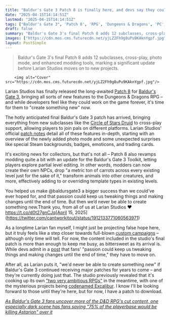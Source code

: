 ```yaml
---
title: "Baldur's Gate 3 Patch 8 is finally here, and devs say they could keep 'making changes until the end of time' to the D&D RPG – but 'we'd never be able to create something new'"
date: "2025-04-15T14:14:51Z"
lastmod: "2025-04-15T14:14:51Z"
tags: ["Baldur's Gate 3", 'Patch 8', 'RPG', 'Dungeons & Dragons', 'PC', 'Cross-play', 'Modding', 'Larian Studios']
draft: false
summary: "Baldur's Gate 3's final Patch 8 adds 12 subclasses, cross-play, photo mode, and enhanced modding tools, marking a significant update before Larian Studios moves on to new projects."
images: ["https://cdn.mos.cms.futurecdn.net/yjLZ2Fh9g8uPu9KAknYgpf.jpg"]
layout: PostSimple
---
```

> Baldur's Gate 3's final Patch 8 adds 12 subclasses, cross-play, photo mode, and enhanced modding tools, marking a significant update before Larian Studios moves on to new projects.


        <img alt="Cover" src="https://cdn.mos.cms.futurecdn.net/yjLZ2Fh9g8uPu9KAknYgpf.jpg"/>
        
Larian Studios has finally released the long-awaited [<u>Patch 8</u>](https://www.gamesradar.com/games/baldur-s-gate/larian-wasnt-kidding-when-it-said-its-not-quite-done-baldurs-gate-3-update-will-add-12-new-subclasses-crossplay-photo-mode-and-more-next-year/#:~:text=Patch%208%20will%20also%20add,now%20we%20have%20the%20details.) for [<u>Baldur's Gate 3</u>](https://www.gamesradar.com/baldurs-gate-3-guide/), bringing all sorts of new features to the Dungeons & Dragons RPG – and while developers feel like they could work on the game forever, it's time for them to "create something new" now.

The hotly anticipated final Baldur's Gate 3 patch has arrived, bringing everything from new subclasses like the [<u>Circle of Stars Druid</u>](https://www.gamesradar.com/games/rpg/as-i-await-baldurs-gate-3-patch-8-im-already-planning-my-next-run-around-a-cosmic-new-subclass/) to cross-play support, allowing players to join pals on different platforms. Larian Studios' official [<u>patch notes</u>](https://baldursgate3.game/news/the-final-patch-new-subclasses-photo-mode-and-cross-play_138) detail all of these features in-depth, starting with an overview of the newly added photo mode and some unexpected surprises like special Steam backgrounds, badges, emoticons, and trading cards.

It's exciting news for collectors, but that's not all – Patch 8 also revamps modding quite a bit with an update for the Baldur's Gate 3 Toolkit, letting players explore partial level editing. In other words, modders can now create their own NPCs, drop "a metric ton of carrots across every existing level just for the sake of it," transform animals into other creatures, and more, effectively adding to or overriding template types in existing levels.

You helped us make @baldursgate3 a bigger success than we could’ve ever hoped for, and that passion could keep us tweaking things and making changes until the end of time. But then we’d never be able to create something new.Thank you, from all of us at Larian Studios ❤️ https://t.co/d0t27gnCJq[April 15, 2025](https://twitter.com/cantworkitout/status/1912133771060563971)

As a longtime Larian fan myself, I might just be projecting false hope here, but it truly feels like a step closer towards full-blown [<u>custom campaigns</u>](https://www.gamesradar.com/games/baldur-s-gate/console-players-good-news-you-might-be-able-to-play-custom-baldurs-gate-3-campaigns-soon-thanks-to-the-d-and-d-rpgs-official-mod-manager/) – although only time will tell. For now, the content included in the studio's final patch is more than enough to keep me busy, as bittersweet as its arrival is. While devs admit in a [<u>post</u>](https://x.com/larianstudios/status/1912133771060563971) that fans' "passion could keep us tweaking things and making changes until the end of time," they have to move on.

After all, as Larian puts it, "we'd never be able to create something new" if Baldur's Gate 3 continued receiving major patches for years to come – and they're currently doing just that. The studio previously revealed that it's cooking up its own [<u>"two very ambitious RPGs"</u>](https://www.gamesradar.com/games/rpg/baldurs-gate-3-developer-is-gearing-up-for-its-two-very-ambitious-rpgs-by-opening-a-7th-studio-on-the-witcher-devs-territory/) in the meantime, with one of the mysterious projects being [<u>codenamed Excalibur</u>](https://www.gamesradar.com/games/rpg/baldurs-gate-3-studios-next-rpg-is-officially-codenamed-excalibur-but-even-its-director-doesnt-know-what-the-hell-it-is/). I know I'll be looking forward to those until they're here, but for now, I have a patch to download.

[<u><em>As Baldur's Gate 3 fans uncover more of the D&amp;D RPG's cut content, one especially dark scene has fans saying "75% of the playerbase would be killing Astarion" over it</em></u>](https://www.gamesradar.com/games/baldur-s-gate/as-baldurs-gate-3-fans-uncover-more-of-the-d-and-d-rpgs-cut-content-one-especially-dark-scene-has-fans-saying-75-percent-of-the-playerbase-would-be-killing-astarion-over-it/)
        